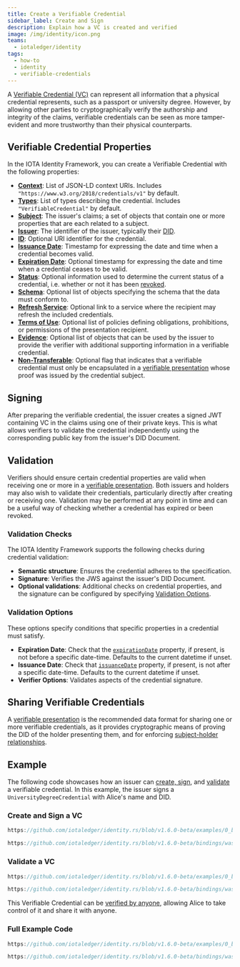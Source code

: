 ```yaml
---
title: Create a Verifiable Credential
sidebar_label: Create and Sign
description: Explain how a VC is created and verified
image: /img/identity/icon.png
teams:
  - iotaledger/identity
tags:
  - how-to
  - identity
  - verifiable-credentials
---
```


A [Verifiable Credential (VC)](./../../explanations/verifiable-credentials.mdx) can represent all
information that a physical credential represents, such as a passport or university
degree. However, by allowing other parties to cryptographically verify the authorship
and integrity of the claims, verifiable credentials can be seen as more tamper-evident
and more trustworthy than their physical counterparts.

## Verifiable Credential Properties

In the IOTA Identity Framework, you can create a Verifiable Credential with the following properties:

- [**Context**](https://www.w3.org/TR/vc-data-model/#contexts): List of JSON-LD context URIs. Includes `"https://www.w3.org/2018/credentials/v1"` by default.
- [**Types**](https://www.w3.org/TR/vc-data-model/#types): List of types describing the credential. Includes `"VerifiableCredential"` by default.
- [**Subject**](https://www.w3.org/TR/vc-data-model/#credential-subject): The issuer's claims; a set of objects that contain one or more properties that are each related to a subject.
- [**Issuer**](https://www.w3.org/TR/vc-data-model/#issuer): The identifier of the issuer, typically their [DID](../../explanations/decentralized-identifiers.mdx).
- [**ID**](https://www.w3.org/TR/vc-data-model/#identifiers): Optional URI identifier for the credential.
- [**Issuance Date**](https://www.w3.org/TR/vc-data-model/#issuance-date): Timestamp for expressing the date and time when a credential becomes valid.
- [**Expiration Date**](https://www.w3.org/TR/vc-data-model/#expiration): Optional timestamp for expressing the date and time when a credential ceases to be valid.
- [**Status**](https://www.w3.org/TR/vc-data-model/#status): Optional information used to determine the current status of a credential, i.e. whether or not it has been [revoked](./revocation.mdx).
- [**Schema**](https://www.w3.org/TR/vc-data-model/#data-schemas): Optional list of objects specifying the schema that the data must conform to.
- [**Refresh Service**](https://www.w3.org/TR/vc-data-model/#refreshing): Optional link to a service where the recipient may refresh the included credentials.
- [**Terms of Use**](https://www.w3.org/TR/vc-data-model/#terms-of-use): Optional list of policies defining obligations, prohibitions, or permissions of the presentation recipient.
- [**Evidence**](https://www.w3.org/TR/vc-data-model/#evidence): Optional list of objects that can be used by the issuer to provide the verifier with additional supporting information in a verifiable credential.
- [**Non-Transferable**](https://www.w3.org/TR/vc-data-model/#nontransferable-property): Optional flag that indicates that a verifiable credential must only be encapsulated in a [verifiable presentation](./../../explanations/verifiable-presentations.mdx) whose proof was issued by the credential subject.




## Signing

After preparing the verifiable credential, the issuer creates a signed JWT containing VC in the claims using one of their private keys. This is what allows verifiers to validate the credential independently using the corresponding public key from the issuer's DID Document.

## Validation

Verifiers should ensure certain credential properties are valid when receiving one or more in a [verifiable presentation](./../../explanations/verifiable-presentations.mdx). Both issuers and holders may also wish to validate their credentials, particularly directly after creating or receiving one. Validation may be performed at any point in time and can be a useful way of checking whether a credential has expired or been revoked.

### Validation Checks

The IOTA Identity Framework supports the following checks during credential validation:

- **Semantic structure**: Ensures the credential adheres to the specification.
- **Signature**: Verifies the JWS against the issuer's DID Document.
- **Optional validations**: Additional checks on credential properties, and the signature can be configured by specifying [Validation Options](#validation-options).

### Validation Options

These options specify conditions that specific properties in a credential must satisfy.

- **Expiration Date**: Check that the [`expirationDate`](https://www.w3.org/TR/vc-data-model/#expiration) property, if present, is not before a specific date-time. Defaults to the current datetime if unset.
- **Issuance Date**: Check that [`issuanceDate`](https://www.w3.org/TR/vc-data-model/#issuance-date) property, if present, is not after a specific date-time. Defaults to the current datetime if unset.
- **Verifier Options**: Validates aspects of the credential signature.

## Sharing Verifiable Credentials

A [verifiable presentation](./../../explanations/verifiable-presentations.mdx) is the recommended data format for sharing one or more verifiable credentials,
as it provides cryptographic means of proving the DID of the holder presenting them,
and for enforcing [subject-holder relationships](https://www.w3.org/TR/vc-data-model/#subject-holder-relationships).

## Example

The following code showcases how an issuer can [create, sign](#create-and-sign-a-vc),
and [validate](#validate-a-vc) a verifiable credential.
In this example, the issuer signs a `UniversityDegreeCredential` with Alice's name and DID.

### Create and Sign a VC


<div className={'hide-code-block-extras'}>
<Tabs groupId="language" queryString>
<TabItem value="rust" label="Rust">

```rust reference
https://github.com/iotaledger/identity.rs/blob/v1.6.0-beta/examples/0_basic/5_create_vc.rs#L36-L73
```

</TabItem>
<TabItem value="typescript-node" label="Typescript (Node.js)">

```ts reference
https://github.com/iotaledger/identity.rs/blob/v1.6.0-beta/bindings/wasm/identity_wasm/examples/src/0_basic/5_create_vc.ts#L22-L69
```

</TabItem>
</Tabs>
</div>

### Validate a VC

<div className={'hide-code-block-extras'}>
<Tabs groupId="language" queryString>
<TabItem value="rust" label="Rust">

```rust reference
https://github.com/iotaledger/identity.rs/blob/v1.6.0-beta/examples/0_basic/5_create_vc.rs#L80-L88
```

</TabItem>
<TabItem value="typescript-node" label="Typescript (Node.js)">

```ts reference
https://github.com/iotaledger/identity.rs/blob/v1.6.0-beta/bindings/wasm/identity_wasm/examples/src/0_basic/5_create_vc.ts#L78-L83
```

</TabItem>
</Tabs>
</div>

This Verifiable Credential can be [verified by anyone](./../../explanations/verifiable-presentations.mdx),
allowing Alice to take control of it and share it with anyone.

### Full Example Code

<Tabs groupId="language" queryString>
<TabItem value="rust" label="Rust">

```rust reference
https://github.com/iotaledger/identity.rs/blob/v1.6.0-beta/examples/0_basic/5_create_vc.rs
```

</TabItem>
<TabItem value="typescript-node" label="Typescript (Node.js)">

```ts reference
https://github.com/iotaledger/identity.rs/blob/v1.6.0-beta/bindings/wasm/identity_wasm/examples/src/0_basic/5_create_vc.ts
```

</TabItem>
</Tabs>
